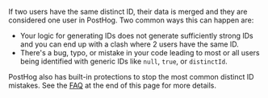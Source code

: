 If two users have the same distinct ID, their data is merged and they are considered one user in PostHog. Two common ways this can happen are:

- Your logic for generating IDs does not generate sufficiently strong IDs and you can end up with a clash where 2 users have the same ID.
- There's a bug, typo, or mistake in your code leading to most or all users being identified with generic IDs like `null`, `true`, or `distinctId`.

PostHog also has built-in protections to stop the most common distinct ID mistakes. See the [FAQ](/docs/data/identify#what-happens-if-you-call-identify-or-alias-with-invalid-inputs) at the end of this page for more details.